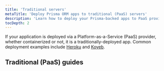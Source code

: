 ```yaml
---
title: 'Traditional servers'
metaTitle: 'Deploy Prisma ORM apps to traditional (PaaS) servers'
description: 'Learn how to deploy your Prisma-backed apps to PaaS providers like Heroku, Koyeb, or AWS EC2'
tocDepth: 2
---
```


<TopBlock>

If your application is deployed via a Platform-as-a-Service (PaaS) provider, whether containerized or not, it is a traditionally-deployed app. Common deployment examples include [Heroku](/orm/prisma-client/deployment/traditional/deploy-to-heroku) and [Koyeb](/orm/prisma-client/deployment/traditional/deploy-to-koyeb).

</TopBlock>

## Traditional (PaaS) guides

<Subsections />
